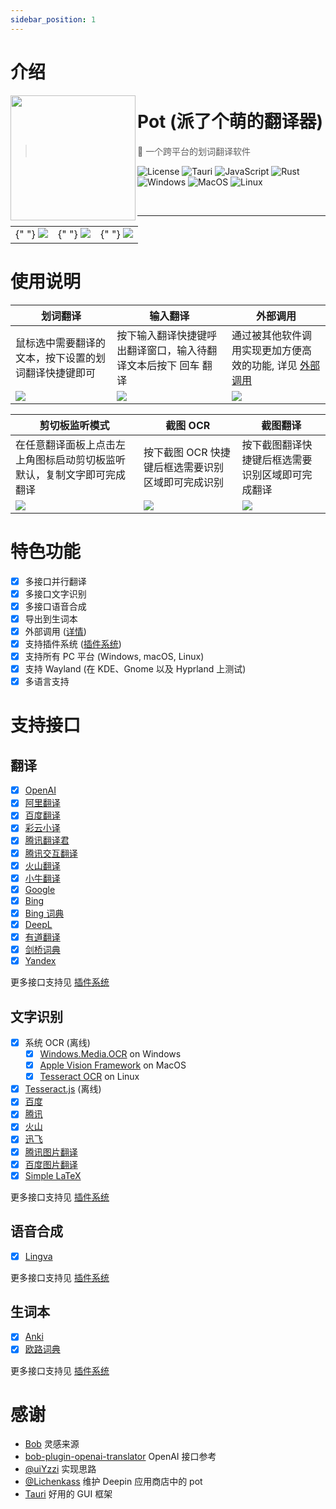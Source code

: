 ```yaml
---
sidebar_position: 1
---
```


# 介绍

<img width="200px" src="/img/pot.png" align="left" />

# Pot (派了个萌的翻译器)

> 🌈 一个跨平台的划词翻译软件

![License](https://img.shields.io/github/license/pot-app/pot-desktop.svg)
![Tauri](https://img.shields.io/badge/Tauri-1.4.0-blue?logo=tauri)
![JavaScript](https://img.shields.io/badge/-JavaScript-yellow?logo=javascript&logoColor=white)
![Rust](https://img.shields.io/badge/-Rust-orange?logo=rust&logoColor=white)
![Windows](https://img.shields.io/badge/-Windows-blue?logo=windows&logoColor=white)
![MacOS](https://img.shields.io/badge/-macOS-black?&logo=apple&logoColor=white)
![Linux](https://img.shields.io/badge/-Linux-yellow?logo=linux&logoColor=white)

<br />
<hr />

<table>
  <tr>
    <td>
      {" "}
      <img src="/img/1.png" />
    </td>
    <td>
      {" "}
      <img src="/img/2.png" />
    </td>
    <td>
      {" "}
      <img src="/img/3.png" />
    </td>
  </tr>
</table>

# 使用说明

| 划词翻译                                             | 输入翻译                                                       | 外部调用                                                                                           |
| ---------------------------------------------------- | -------------------------------------------------------------- | -------------------------------------------------------------------------------------------------- |
| 鼠标选中需要翻译的文本，按下设置的划词翻译快捷键即可 | 按下输入翻译快捷键呼出翻译窗口，输入待翻译文本后按下 回车 翻译 | 通过被其他软件调用实现更加方便高效的功能, 详见 [外部调用](/docs/tutorial/config/plugin_config.mdx) |
| <img src="/img/eg1.gif"/>                            | <img src="/img/eg2.gif"/>                                      | <img src="/img/eg3.gif"/>                                                                          |

| 剪切板监听模式                                                         | 截图 OCR                                          | 截图翻译                                         |
| ---------------------------------------------------------------------- | ------------------------------------------------- | ------------------------------------------------ |
| 在任意翻译面板上点击左上角图标启动剪切板监听默认，复制文字即可完成翻译 | 按下截图 OCR 快捷键后框选需要识别区域即可完成识别 | 按下截图翻译快捷键后框选需要识别区域即可完成翻译 |
| <img src="/img/eg4.gif"/>                                              | <img src="/img/eg5.gif"/>                         | <img src="/img/eg6.gif"/>                        |

# 特色功能

- [x] 多接口并行翻译
- [x] 多接口文字识别
- [x] 多接口语音合成
- [x] 导出到生词本
- [x] 外部调用 ([详情](/docs/tutorial/config/plugin_config.mdx))
- [x] 支持插件系统 ([插件系统](/docs/tutorial/config/plugin_system.mdx))
- [x] 支持所有 PC 平台 (Windows, macOS, Linux)
- [x] 支持 Wayland (在 KDE、Gnome 以及 Hyprland 上测试)
- [x] 多语言支持

# 支持接口

## 翻译

- [x] [OpenAI](https://platform.openai.com/)
- [x] [阿里翻译](https://www.aliyun.com/product/ai/alimt)
- [x] [百度翻译](https://fanyi.baidu.com/)
- [x] [彩云小译](https://fanyi.caiyunapp.com/)
- [x] [腾讯翻译君](https://fanyi.qq.com/)
- [x] [腾讯交互翻译](https://transmart.qq.com/)
- [x] [火山翻译](https://translate.volcengine.com/)
- [x] [小牛翻译](https://niutrans.com/)
- [x] [Google](https://translate.google.com)
- [x] [Bing](https://learn.microsoft.com/zh-cn/azure/cognitive-services/translator/)
- [x] [Bing 词典](https://www.bing.com/dict)
- [x] [DeepL](https://www.deepl.com/)
- [x] [有道翻译](https://ai.youdao.com/)
- [x] [剑桥词典](https://dictionary.cambridge.org/)
- [x] [Yandex](https://translate.yandex.com/)

更多接口支持见 [插件系统](/docs/tutorial/config/plugin_system.mdx)

## 文字识别

- [x] 系统 OCR (离线)
  - [x] [Windows.Media.OCR](https://learn.microsoft.com/en-us/uwp/api/windows.media.ocr.ocrengine?view=winrt-22621) on Windows
  - [x] [Apple Vision Framework](https://developer.apple.com/documentation/vision/recognizing_text_in_images) on MacOS
  - [x] [Tesseract OCR](https://github.com/tesseract-ocr) on Linux
- [x] [Tesseract.js](https://tesseract.projectnaptha.com/) (离线)
- [x] [百度](https://ai.baidu.com/tech/ocr/general)
- [x] [腾讯](https://cloud.tencent.com/product/ocr-catalog)
- [x] [火山](https://www.volcengine.com/product/OCR)
- [x] [迅飞](https://www.xfyun.cn/services/common-ocr)
- [x] [腾讯图片翻译](https://cloud.tencent.com/document/product/551/17232)
- [x] [百度图片翻译](https://fanyi-api.baidu.com/product/22)
- [x] [Simple LaTeX](https://simpletex.cn/)

更多接口支持见 [插件系统](/docs/tutorial/config/plugin_system.mdx)

## 语音合成

- [x] [Lingva](https://github.com/thedaviddelta/lingva-translate)

更多接口支持见 [插件系统](/docs/tutorial/config/plugin_system.mdx)

## 生词本

- [x] [Anki](https://apps.ankiweb.net/)
- [x] [欧路词典](https://dict.eudic.net/)

更多接口支持见 [插件系统](/docs/tutorial/config/plugin_system.mdx)

# 感谢

- [Bob](https://github.com/ripperhe/Bob) 灵感来源
- [bob-plugin-openai-translator](https://github.com/yetone/bob-plugin-openai-translator) OpenAI 接口参考
- [@uiYzzi](https://github.com/uiYzzi) 实现思路
- [@Lichenkass](https://github.com/Lichenkass) 维护 Deepin 应用商店中的 pot
- [Tauri](https://github.com/tauri-apps/tauri) 好用的 GUI 框架

<div
  class="wwads-cn wwads-horizontal wwads-sticky"
  data-id="285"
  style={{ maxWidth: "180px" }}
></div>
